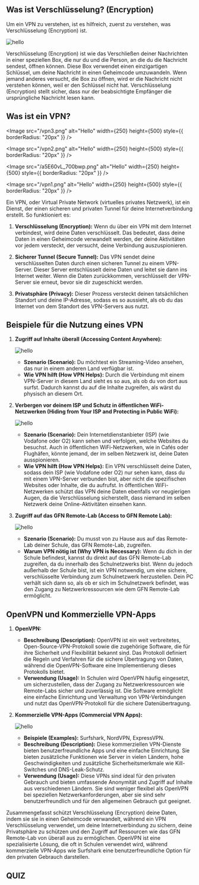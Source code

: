 
## Was ist Verschlüsselung? (Encryption)

Um ein VPN zu verstehen, ist es hilfreich, zuerst zu verstehen, was Verschlüsselung (Encryption) ist.

![hello](/how-encryption-works.png)

Verschlüsselung (Encryption) ist wie das Verschließen deiner Nachrichten in einer speziellen Box, die nur du und die Person, an die du die Nachricht sendest, öffnen können. Diese Box verwendet einen einzigartigen Schlüssel, um deine Nachricht in einen Geheimcode umzuwandeln. Wenn jemand anderes versucht, die Box zu öffnen, wird er die Nachricht nicht verstehen können, weil er den Schlüssel nicht hat. Verschlüsselung (Encryption) stellt sicher, dass nur der beabsichtigte Empfänger die ursprüngliche Nachricht lesen kann.

## Was ist ein VPN?

<Image
  src="/vpn3.png"
  alt="Hello"
  width={250}
  height={500}
  style={{ borderRadius: "20px" }}
/>

<Image
  src="/vpn2.png"
  alt="Hello"
  width={250}
  height={500}
  style={{ borderRadius: "20px" }}
/>

<Image
  src="/a5E60vL_700bwp.png"
  alt="Hello"
  width={250}
  height={500}
  style={{ borderRadius: "20px" }}
/>

<Image
  src="/vpn1.png"
  alt="Hello"
  width={250}
  height={500}
  style={{ borderRadius: "20px" }}
/>

Ein VPN, oder Virtual Private Network (virtuelles privates Netzwerk), ist ein Dienst, der einen sicheren und privaten Tunnel für deine Internetverbindung erstellt. So funktioniert es:

1. **Verschlüsselung (Encryption):** Wenn du über ein VPN mit dem Internet verbindest, wird deine Daten verschlüsselt. Das bedeutet, dass deine Daten in einen Geheimcode verwandelt werden, der deine Aktivitäten vor jedem versteckt, der versucht, deine Verbindung auszuspionieren.

2. **Sicherer Tunnel (Secure Tunnel):** Das VPN sendet deine verschlüsselten Daten durch einen sicheren Tunnel zu einem VPN-Server. Dieser Server entschlüsselt deine Daten und leitet sie dann ins Internet weiter. Wenn die Daten zurückkommen, verschlüsselt der VPN-Server sie erneut, bevor sie dir zugeschickt werden.

3. **Privatsphäre (Privacy):** Dieser Prozess versteckt deinen tatsächlichen Standort und deine IP-Adresse, sodass es so aussieht, als ob du das Internet von dem Standort des VPN-Servers aus nutzt.

## Beispiele für die Nutzung eines VPN

1. **Zugriff auf Inhalte überall (Accessing Content Anywhere):**

   ![hello](/eu13.png)

   - **Szenario (Scenario):** Du möchtest ein Streaming-Video ansehen, das nur in einem anderen Land verfügbar ist.
   - **Wie VPN hilft (How VPN Helps):** Durch die Verbindung mit einem VPN-Server in diesem Land sieht es so aus, als ob du von dort aus surfst. Dadurch kannst du auf die Inhalte zugreifen, als wärst du physisch an diesem Ort.

2. **Verbergen vor deinem ISP und Schutz in öffentlichen WiFi-Netzwerken (Hiding from Your ISP and Protecting in Public WiFi):**

   ![hello](/anon.jpeg)

   - **Szenario (Scenario):** Dein Internetdienstanbieter (ISP) (wie Vodafone oder O2) kann sehen und verfolgen, welche Websites du besuchst. Auch in öffentlichen WiFi-Netzwerken, wie in Cafés oder Flughäfen, könnte jemand, der im selben Netzwerk ist, deine Daten ausspionieren.
   - **Wie VPN hilft (How VPN Helps):** Ein VPN verschlüsselt deine Daten, sodass dein ISP (wie Vodafone oder O2) nur sehen kann, dass du mit einem VPN-Server verbunden bist, aber nicht die spezifischen Websites oder Inhalte, die du aufrufst. In öffentlichen WiFi-Netzwerken schützt das VPN deine Daten ebenfalls vor neugierigen Augen, da die Verschlüsselung sicherstellt, dass niemand im selben Netzwerk deine Online-Aktivitäten einsehen kann.

3. **Zugriff auf das GFN Remote-Lab (Access to GFN Remote Lab):**

   ![hello](/tunnelGFN.png)

   - **Szenario (Scenario):** Du musst von zu Hause aus auf das Remote-Lab deiner Schule, das GFN Remote-Lab, zugreifen.
   - **Warum VPN nötig ist (Why VPN is Necessary):** Wenn du dich in der Schule befindest, kannst du direkt auf das GFN Remote-Lab zugreifen, da du innerhalb des Schulnetzwerks bist. Wenn du jedoch außerhalb der Schule bist, ist ein VPN notwendig, um eine sichere, verschlüsselte Verbindung zum Schulnetzwerk herzustellen. Dein PC verhält sich dann so, als ob er sich im Schulnetzwerk befindet, was den Zugang zu Netzwerkressourcen wie dem GFN Remote-Lab ermöglicht.

## OpenVPN und Kommerzielle VPN-Apps

1. **OpenVPN:**

   - **Beschreibung (Description):** OpenVPN ist ein weit verbreitetes, Open-Source-VPN-Protokoll sowie die zugehörige Software, die für ihre Sicherheit und Flexibilität bekannt sind. Das Protokoll definiert die Regeln und Verfahren für die sichere Übertragung von Daten, während die OpenVPN-Software eine Implementierung dieses Protokolls bietet.
   - **Verwendung (Usage):** In Schulen wird OpenVPN häufig eingesetzt, um sicherzustellen, dass der Zugang zu Netzwerkressourcen wie Remote-Labs sicher und zuverlässig ist. Die Software ermöglicht eine einfache Einrichtung und Verwaltung von VPN-Verbindungen und nutzt das OpenVPN-Protokoll für die sichere Datenübertragung.

2. **Kommerzielle VPN-Apps (Commercial VPN Apps):**

   ![hello](/commvpn.jpg)

   - **Beispiele (Examples):** Surfshark, NordVPN, ExpressVPN.
   - **Beschreibung (Description):** Diese kommerziellen VPN-Dienste bieten benutzerfreundliche Apps und eine einfache Einrichtung. Sie bieten zusätzliche Funktionen wie Server in vielen Ländern, hohe Geschwindigkeiten und zusätzliche Sicherheitsmerkmale wie Kill-Switches und DNS-Leak-Schutz.
   - **Verwendung (Usage):** Diese VPNs sind ideal für den privaten Gebrauch und bieten umfassende Anonymität und Zugriff auf Inhalte aus verschiedenen Ländern. Sie sind weniger flexibel als OpenVPN bei speziellen Netzwerkanforderungen, aber sie sind sehr benutzerfreundlich und für den allgemeinen Gebrauch gut geeignet.

Zusammengefasst schützt Verschlüsselung (Encryption) deine Daten, indem sie sie in einen Geheimcode verwandelt, während ein VPN Verschlüsselung verwendet, um deine Internetverbindung zu sichern, deine Privatsphäre zu schützen und den Zugriff auf Ressourcen wie das GFN Remote-Lab von überall aus zu ermöglichen. OpenVPN ist eine spezialisierte Lösung, die oft in Schulen verwendet wird, während kommerzielle VPN-Apps wie Surfshark eine benutzerfreundliche Option für den privaten Gebrauch darstellen.

## QUIZ



<Quiz quiz={quiz} />
